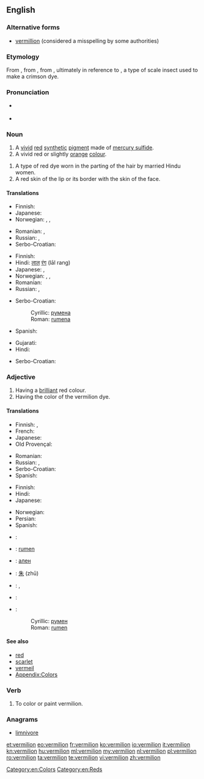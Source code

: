 ==English==

===Alternative forms===
* [[vermillion]] (considered a misspelling by some authorities)

===Etymology===
From {{etyl|fr|en}} {{term|vermeil||vermilion|lang=fr}}, from {{etyl|la|en}} {{term|lang=la|vermiculus||little worm}}, from {{term|lang=la|vermis||worm}}, ultimately in reference to {{taxlink|Kermes vermilio|species|noshow=1}}, a type of scale insect used to make a crimson dye.

===Pronunciation===
* {{a|UK}} {{IPA|/vɜː(ɹ)ˈmɪl.jən/}}
* {{rhymes|ɪljən}}

===Noun===
{{en-noun}}

# A [[vivid]] [[red]] [[synthetic]] [[pigment]] made of [[mercury sulfide]].
# A vivid red or slightly [[orange]] [[colour]].
#: {{color panel|E34234}}
{{quote-Fanny Hill|part=3
|I, struggling faintly, could not help feeling what I could not grasp, a column of the whitest ivory, beautifully streak'd with blue veins, and carrying, fully uncapt, a head of the liveliest '''vermilion'''}}
# A type of red dye worn in the parting of the hair by married Hindu women.
# A red skin of the lip or its border with the skin of the face.

====Translations====
{{trans-top|pigment}}
* Finnish: {{t|fi|sinooperipunainen}}
* Japanese: {{t|ja|朱|tr=しゅ, shu}}
* Norwegian: {{t+|no|sinober|m}}, {{t|no|sinoberrødt|n}}, {{t|no|vermilion|m}}
{{trans-mid}}
* Romanian: {{t|ro|vermillon|n}}, {{t+|ro|cinabru|n}}
* Russian: {{t+|ru|вермильон|m|tr=vermilʹón|sc=Cyrl}}, {{t+|ru|киноварь|f|tr=kínovarʹ|sc=Cyrl}}
* Serbo-Croatian: {{t|sh|cinober}}
{{trans-bottom}}

{{trans-top|colour}}
* Finnish: {{t|fi|sinooperinpunainen}}
* Hindi: [[लाल]] [[रंग]] (lāl rang)
* Japanese: {{t+|ja|朱|tr=しゅ, shu}}, {{t+|ja|朱色|tr=しゅいろ, shuiro}}
* Norwegian: {{t+|no|sinober|m}}, {{t|no|sinoberrødt|n}}, {{t|no|vermilion|m}}
* Romanian: {{t|ro|vermillon}}
* Russian: {{t+|ru|ярко-красный|m|tr=járko-krásnyj|sc=Cyrl}} {{qualifier|цвет}}, {{t+|ru|алый|m|tr=ályj|sc=Cyrl}} {{qualifier|цвет}}
{{trans-mid}}
* Serbo-Croatian:
*: Cyrillic: [[румена]] {{g|f}}
*: Roman: [[rumena]] {{g|f}}
* Spanish: {{t+|es|bermellón}}
{{trans-bottom}}

{{trans-top|dye}}
* Gujarati: {{t|gu|સિંદૂર|tr=sindūr}}
* Hindi: {{t|hi|सिंदूर|tr=sindūr}}
{{trans-mid}}
* Serbo-Croatian: {{t|sh|cinober}}
{{trans-bottom}}

===Adjective===
{{en-adj}}

# Having a [[brilliant]] red colour.
# Having the color of the vermilion dye.

====Translations====
{{trans-top|having a brilliant red colour}}
* Finnish: {{t+|fi|tulipunainen}}, {{t+|fi|kirkkaanpunainen}}
* French: {{t+|fr|vermeil}}
* Japanese: {{t|ja|赤い|tr=あかい, akai}}
* Old Provençal: {{t|pro|vermelh}}
{{trans-mid}}
* Romanian: {{t|ro|vermeil}}
* Russian: {{t+|ru|ярко-красный|tr=járko-krásnyj|sc=Cyrl}}, {{t+|ru|алый|tr=ályj|sc=Cyrl}}
* Serbo-Croatian: {{t|sh|boje cinobera}}
* Spanish: {{t+|es|bermejo}}
{{trans-bottom}}

{{trans-top|having the color of vermilion dye}}
* Finnish: {{t|fi|sinooperinpunainen}}
* Hindi: {{t|hi|सिंदूरी|tr=sindūrī}}
* Japanese: {{t|ja|朱色|tr=しゅいろ, shuiro}}
{{trans-mid}}
* Norwegian: {{t|no|sinoberrød}}
* Persian: {{t+|fa|شنگرف|tr=shangarf}}
* Spanish: {{t+|es|bermejo}}
{{trans-bottom}}

{{checktrans-top}}
<!-- These look like nouns, and this is Adjective section -->
* {{ttbc|fr}}: {{t+|fr|vermillon|m}}
* {{ttbc|sh}}: [[rumen]] {{g|m}}
* {{ttbc|bg}}: [[ален]]
* {{ttbc|cmn}}: [[朱]] (zhū)
* {{ttbc|it}}: {{t+|it|vermiglio|m}}, {{t|it|vermiglione|m}}
* {{ttbc|pt}}: {{t+|pt|vermelho|m}}
* {{ttbc|sh}}:
*: Cyrillic: [[румен]] {{g|m}}
*: Roman: [[rumen]] {{g|m}}
{{trans-bottom}}

====See also====
* [[red]]
* [[scarlet]]
* [[vermeil]]
* [[Appendix:Colors]]

===Verb===
{{en-verb}}

# {{context|transitive|lang=en}} To color or paint vermilion.

===Anagrams===
* [[limnivore#English|limnivore]]

[[Category:en:Colors]]
[[Category:en:Reds]]

[[et:vermilion]]
[[eo:vermilion]]
[[fr:vermilion]]
[[ko:vermilion]]
[[io:vermilion]]
[[it:vermilion]]
[[kn:vermilion]]
[[hu:vermilion]]
[[ml:vermilion]]
[[my:vermilion]]
[[nl:vermilion]]
[[pl:vermilion]]
[[ro:vermilion]]
[[ta:vermilion]]
[[te:vermilion]]
[[vi:vermilion]]
[[zh:vermilion]]